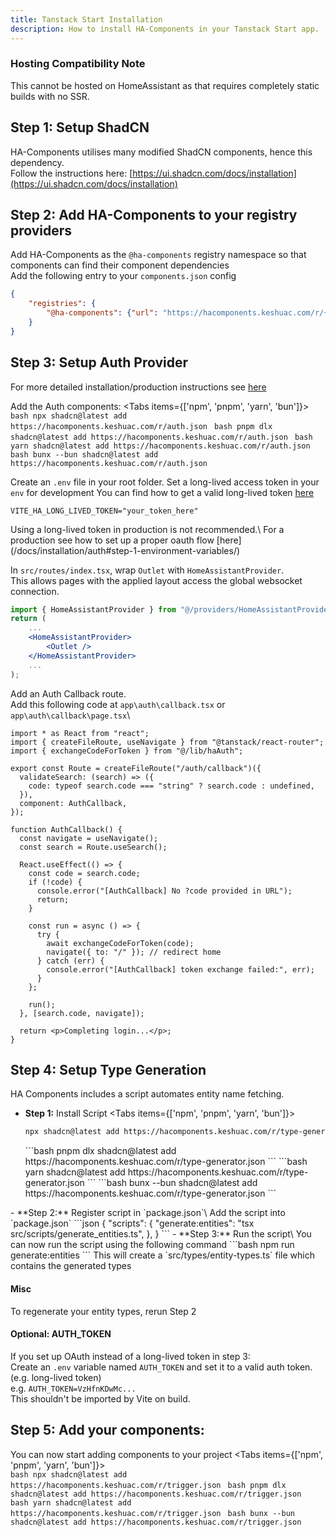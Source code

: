 ```yaml
---
title: Tanstack Start Installation
description: How to install HA-Components in your Tanstack Start app.
---
```


### Hosting Compatibility Note
This cannot be hosted on HomeAssistant as that requires completely static builds with no SSR.

## Step 1: Setup ShadCN
HA-Components utilises many modified ShadCN components, hence this dependency.\
Follow the instructions here: [https://ui.shadcn.com/docs/installation](https://ui.shadcn.com/docs/installation)

## Step 2: Add HA-Components to your registry providers
Add HA-Components as the `@ha-components` registry namespace so that components can find their component dependencies\
Add the following entry to your `components.json` config
```json
{
    "registries": { 
        "@ha-components": {"url": "https://hacomponents.keshuac.com/r/{name}.json"}
    }
}
```

## Step 3: Setup Auth Provider
For more detailed installation/production instructions see [here](/docs/installation/auth)

Add the Auth components: 
<Tabs items={['npm', 'pnpm', 'yarn', 'bun']}>
  <Tab value="npm">    
    ```bash
    npx shadcn@latest add https://hacomponents.keshuac.com/r/auth.json
    ```
  </Tab>
  <Tab value="pnpm">
    ```bash
    pnpm dlx shadcn@latest add https://hacomponents.keshuac.com/r/auth.json
    ```
  </Tab>
  <Tab value="yarn">
    ```bash
    yarn shadcn@latest add https://hacomponents.keshuac.com/r/auth.json
    ```
  </Tab>
  <Tab value="bun">
    ```bash
    bunx --bun shadcn@latest add https://hacomponents.keshuac.com/r/auth.json
    ```
  </Tab>
</Tabs>

Create an `.env` file in your root folder.
Set a long-lived access token in your `env` for development
You can find how to get a valid long-lived token [here](https://developers.home-assistant.io/docs/auth_api/#long-lived-access-token)
```
VITE_HA_LONG_LIVED_TOKEN="your_token_here"
```
<Callout type="error">
  Using a long-lived token in production is not recommended.\
  For a production see how to set up a proper oauth flow [here](/docs/installation/auth#step-1-environment-variables/)
</Callout>

In `src/routes/index.tsx`, wrap `Outlet` with `HomeAssistantProvider`.\
This allows pages with the applied layout access the global websocket connection.
```jsx
import { HomeAssistantProvider } from "@/providers/HomeAssistantProvider";
return (
    ...
    <HomeAssistantProvider>
        <Outlet />
    </HomeAssistantProvider>
    ...
);
```

Add an Auth Callback route.\
Add this following code at `app\auth\callback.tsx` or `app\auth\callback\page.tsx`\
```tsx
import * as React from "react";
import { createFileRoute, useNavigate } from "@tanstack/react-router";
import { exchangeCodeForToken } from "@/lib/haAuth";

export const Route = createFileRoute("/auth/callback")({
  validateSearch: (search) => ({
    code: typeof search.code === "string" ? search.code : undefined,
  }),
  component: AuthCallback,
});

function AuthCallback() {
  const navigate = useNavigate();
  const search = Route.useSearch();

  React.useEffect(() => {
    const code = search.code;
    if (!code) {
      console.error("[AuthCallback] No ?code provided in URL");
      return;
    }

    const run = async () => {
      try {
        await exchangeCodeForToken(code);
        navigate({ to: "/" }); // redirect home
      } catch (err) {
        console.error("[AuthCallback] token exchange failed:", err);
      }
    };

    run();
  }, [search.code, navigate]);

  return <p>Completing login...</p>;
}
```


## Step 4: Setup Type Generation
HA Components includes a script automates entity name fetching.

- **Step 1:** Install Script
<Tabs items={['npm', 'pnpm', 'yarn', 'bun']}>
  <Tab value="npm">    
    ```bash
    npx shadcn@latest add https://hacomponents.keshuac.com/r/type-generator.json
    ```
  </Tab>
  <Tab value="pnpm">
    ```bash
    pnpm dlx shadcn@latest add https://hacomponents.keshuac.com/r/type-generator.json
    ```
  </Tab>
  <Tab value="yarn">
    ```bash
    yarn shadcn@latest add https://hacomponents.keshuac.com/r/type-generator.json
    ```
  </Tab>
  <Tab value="bun">
    ```bash
    bunx --bun shadcn@latest add https://hacomponents.keshuac.com/r/type-generator.json
    ```
  </Tab>
</Tabs>
- **Step 2:** Register script in `package.json`\
Add the script into `package.json`
```json
{
  "scripts": {
    "generate:entities": "tsx src/scripts/generate_entities.ts",
  },
}
```
- **Step 3:** Run the script\
    You can now run the script using the following command
    ```bash
    npm run generate:entities
    ```
    This will create a `src/types/entity-types.ts` file which contains the generated types

#### Misc
To regenerate your entity types, rerun Step 2

#### Optional: AUTH_TOKEN
If you set up OAuth instead of a long-lived token in step 3:\
Create an `.env` variable named `AUTH_TOKEN` and set it to a valid auth token. (e.g. long-lived token)\
e.g. `AUTH_TOKEN=VzHfnKDwMc...`\
This shouldn't be imported by Vite on build.

## Step 5: Add your components:
You can now start adding components to your project
<Tabs items={['npm', 'pnpm', 'yarn', 'bun']}>
  <Tab value="npm">    
    ```bash
    npx shadcn@latest add https://hacomponents.keshuac.com/r/trigger.json
    ```
  </Tab>
  <Tab value="pnpm">
    ```bash
    pnpm dlx shadcn@latest add https://hacomponents.keshuac.com/r/trigger.json
    ```
  </Tab>
  <Tab value="yarn">
    ```bash
    yarn shadcn@latest add https://hacomponents.keshuac.com/r/trigger.json
    ```
  </Tab>
  <Tab value="bun">
    ```bash
    bunx --bun shadcn@latest add https://hacomponents.keshuac.com/r/trigger.json
    ```
  </Tab>
</Tabs>
